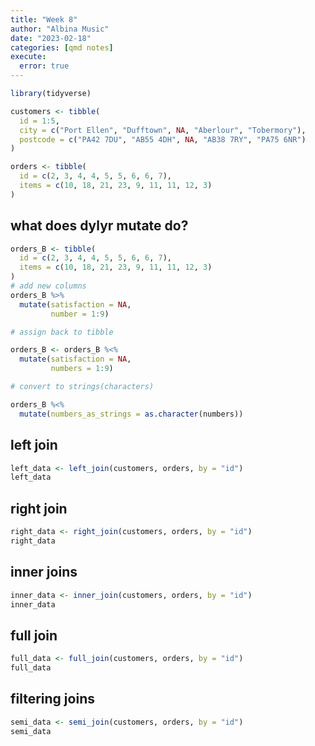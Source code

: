 ```yaml
---
title: "Week 8"
author: "Albina Music"
date: "2023-02-18"
categories: [qmd notes]
execute:
  error: true
---
```


```r
library(tidyverse)

```

```r
customers <- tibble(
  id = 1:5,
  city = c("Port Ellen", "Dufftown", NA, "Aberlour", "Tobermory"),
  postcode = c("PA42 7DU", "AB55 4DH", NA, "AB38 7RY", "PA75 6NR")
)
```

```r
orders <- tibble(
  id = c(2, 3, 4, 4, 5, 5, 6, 6, 7),
  items = c(10, 18, 21, 23, 9, 11, 11, 12, 3)
)
```


## what does dylyr mutate do?
```r
orders_B <- tibble(
  id = c(2, 3, 4, 4, 5, 5, 6, 6, 7),
  items = c(10, 18, 21, 23, 9, 11, 11, 12, 3)
)
# add new columns 
orders_B %>%
  mutate(satisfaction = NA,
         number = 1:9)

# assign back to tibble

orders_B <- orders_B %<%
  mutate(satisfaction = NA,
         numbers = 1:9)

# convert to strings(characters)

orders_B %<%
  mutate(numbers_as_strings = as.character(numbers))

```

## left join
```r
left_data <- left_join(customers, orders, by = "id")
left_data

```

## right join
```r
right_data <- right_join(customers, orders, by = "id")
right_data

```

## inner joins
```r
inner_data <- inner_join(customers, orders, by = "id")
inner_data

```

## full join
```r
full_data <- full_join(customers, orders, by = "id")
full_data

```

## filtering joins
```r
semi_data <- semi_join(customers, orders, by = "id")
semi_data
```
